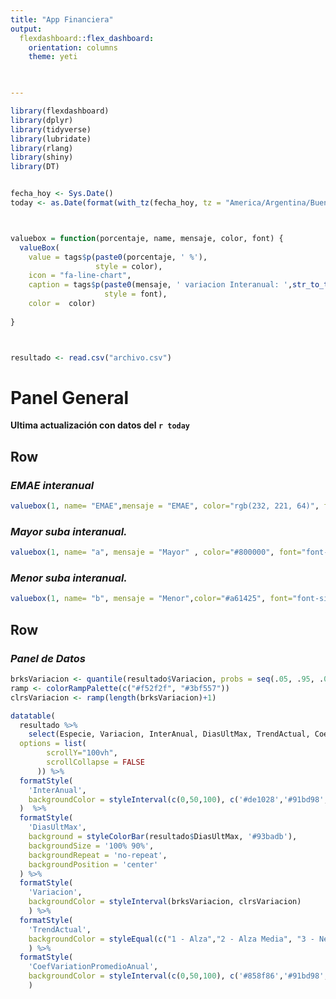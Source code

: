 ```yaml
---
title: "App Financiera"
output: 
  flexdashboard::flex_dashboard:
    orientation: columns
    theme: yeti
    


---
```


<style>

.navbar-inverse {
    background-color: #000000;
    border-color: #5d5d5d;
}

.navbar-inverse .navbar-nav>li>a:focus {
    color: #f3f3f3;
    background-color: transparent;
}

.navbar-inverse .navbar-nav>.active>a, .navbar-inverse .navbar-nav>.active>a:hover, .navbar-inverse .navbar-nav>.active>a:focus {
    color: #ffffff;
    background-color: transparent;
}

.chart-stage-flex {
  overflow: scroll !important;
}


</style>





```r

library(flexdashboard)
library(dplyr)
library(tidyverse)
library(lubridate)
library(rlang)
library(shiny)
library(DT)


fecha_hoy <- Sys.Date()
today <- as.Date(format(with_tz(fecha_hoy, tz = "America/Argentina/Buenos_Aires"), "%Y-%m-%d"))



valuebox = function(porcentaje, name, mensaje, color, font) {
  valueBox(
    value = tags$p(paste0(porcentaje, ' %'),
                   style = color), 
    icon = "fa-line-chart",
    caption = tags$p(paste0(mensaje, ' variacion Interanual: ',str_to_title(gsub("_", " ", name))), 
                     style = font),
    color =  color)
  
}



resultado <- read.csv("archivo.csv")


```







Panel General {data-orientation=rows}
=====================================

**Ultima actualización con datos del `r today`**



Row  {data-height=125}
-----------------------------------------------------------------------

### ***EMAE interanual***




```r



valuebox(1, name= "EMAE",mensaje = "EMAE", color="rgb(232, 221, 64)", font="font-size: 100%; color: #291e1e")

```




### ***Mayor suba interanual.***


```r


valuebox(1, name= "a", mensaje = "Mayor" , color="#800000", font="font-size: 100%; color: #ffffff")

```


### ***Menor suba interanual.***


```r

valuebox(1, name= "b", mensaje = "Menor",color="#a61425", font="font-size: 100%; color: #ffffff")

```


Row 
-----------------------------------------------------------------------

### ***Panel de Datos***


```r

brksVariacion <- quantile(resultado$Variacion, probs = seq(.05, .95, .05), na.rm = TRUE)
ramp <- colorRampPalette(c("#f52f2f", "#3bf557"))
clrsVariacion <- ramp(length(brksVariacion)+1)

datatable(
  resultado %>% 
    select(Especie, Variacion, InterAnual, DiasUltMax, TrendActual, CoefVariationPromedioAnual), 
  options = list(
        scrollY="100vh",
        scrollCollapse = FALSE
      )) %>% 
  formatStyle(
    'InterAnual',
    backgroundColor = styleInterval(c(0,50,100), c('#de1028','#91bd98', '#68de79','#3bf557'))
  )  %>%
  formatStyle(
    'DiasUltMax',
    background = styleColorBar(resultado$DiasUltMax, '#93badb'),
    backgroundSize = '100% 90%',
    backgroundRepeat = 'no-repeat',
    backgroundPosition = 'center'
  ) %>%
  formatStyle(
    'Variacion',
    backgroundColor = styleInterval(brksVariacion, clrsVariacion)
    ) %>%
  formatStyle(
    'TrendActual',
    backgroundColor = styleEqual(c("1 - Alza","2 - Alza Media", "3 - Neutro", "4 - Baja Media", "5 - Baja"),c('#15e854','#5cbd79', '#a39b9c','#c45260', '#de1028'))
    ) %>%
  formatStyle(
    'CoefVariationPromedioAnual',
    backgroundColor = styleInterval(c(0,50,100), c('#858f86','#91bd98', '#68de79','#3bf557'))
    )

```



